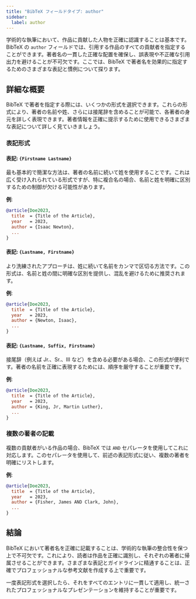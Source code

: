 ```yaml
---
title: "BibTeX フィールドタイプ: author"  
sidebar:  
  label: author  
---
```



学術的な執筆において、作品に貢献した人物を正確に認識することは基本です。BibTeX の `author` フィールドでは、引用する作品のすべての貢献者を指定することができます。著者名の一貫した正確な配置を確保し、誤表現や不正確な引用出力を避けることが不可欠です。ここでは、BibTeX で著者名を効果的に指定するためのさまざまな表記と慣例について探ります。

<CiteDrive />

## 詳細な概要

BibTeX で著者を指定する際には、いくつかの形式を選択できます。これらの形式により、著者の名前や姓、さらには接尾辞を含めることが可能で、各著者の身元を詳しく表現できます。著者情報を正確に提示するために使用できるさまざまな表記について詳しく見ていきましょう。

### 表記形式

#### 表記: `{Firstname Lastname}`

最も基本的で簡潔な方法は、著者の名前に続いて姓を使用することです。これは広く受け入れられている形式ですが、特に複合名の場合、名前と姓を明確に区別するための制御が欠ける可能性があります。

**例**:

```bibtex
@article{Doe2023,
  title  = {Title of the Article},
  year   = 2023,
  author = {Isaac Newton},
  ...
}
```

#### 表記: `{Lastname, Firstname}`

より洗練されたアプローチは、姓に続いて名前をカンマで区切る方法です。この形式は、名前と姓の間に明確な区別を提供し、混乱を避けるために推奨されます。

**例**:

```bibtex
@article{Doe2023,
  title  = {Title of the Article},
  year   = 2023,
  author = {Newton, Isaac},
  ...
}
```

#### 表記: `{Lastname, Suffix, Firstname}`

接尾辞（例えば Jr.、Sr.、III など）を含める必要がある場合、この形式が便利です。著者の名前を正確に表現するためには、順序を厳守することが重要です。

**例**:

```bibtex
@article{Doe2023,
  title  = {Title of the Article},
  year   = 2023,
  author = {King, Jr, Martin Luther},
  ...
}
```

### 複数の著者の記載

複数の貢献者がいる作品の場合、BibTeX では `AND` セパレータを使用してこれに対応します。このセパレータを使用して、前述の表記形式に従い、複数の著者を明確にリストします。

**例**:

```bibtex
@article{Doe2023,
  title  = {Title of the Article},
  year   = 2023,
  author = {Fisher, James AND Clark, John},
  ...
}
```

## 結論

BibTeX において著者名を正確に記載することは、学術的な執筆の整合性を保つ上で不可欠です。これにより、読者は作品を正確に識別し、それぞれの著者に帰属させることができます。さまざまな表記とガイドラインに精通することは、正確でプロフェッショナルな参考文献を作成する上で重要です。

一度表記形式を選択したら、それをすべてのエントリに一貫して適用し、統一されたプロフェッショナルなプレゼンテーションを維持することが重要です。